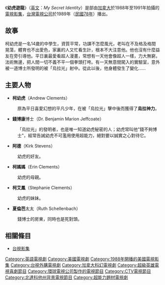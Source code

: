《'''幼虎遊龍'''》（[[英文|英文]]：''My Secret Identity''）是部由[[加拿大|加拿大]]於1988年至1991年拍攝的[[電視影集|電視影集]]，[[台灣電視公司|台灣電視公司]]於1989年（[[民國78年|民國78年]]）播出。

==故事==
柯幼虎是一名14歲的中學生，資質平常，功課不怎麼風光，老叫在不及格及格間晃蕩，體育也不出愛色，家裏的人又忙看生計，根本不大注意他。他也沒有什麼益友在旁引導他。平日裏最愛看超人漫畫，常想有一天他會像超人一樣，力大無窮，法術無邊，把人間一切不義不平一個拳頭打垮。有一天無意間闖入的實驗室，意外被一道博士所發明的被「烏拉光」射中。從此以後，他身體發生了變化……

==主要人物==
*'''柯幼虎'''（Andrew Clements）
:原為平日喜愛幻想的平凡少年，在被「烏拉光」擊中後而獲得了'''烏拉神力'''。

*'''錢博康'''博士（Dr. Benjamin Marion Jeffcoate）
:「烏拉光」的發明者，也是唯一知道幼虎秘密的人；幼虎常叫他"錢不夠博士"，經常告誡幼虎不可濫用使用超能力，絕對要以誠實之心對待它。

*'''阿德'''（Kirk Stevens）
:幼虎的好友。

*'''柯媽媽'''（Erin Clements）
:幼虎的母親。

*'''柯艾鳳'''（Stephanie Clements）
:幼虎的妹妹。

*'''夏倫芭'''太太（Ruth Schellenbach）
:錢博士的房東，同時也是死對頭。

==相關條目==
* [[台視影集|台視影集]]

{{TV-stub}}

[[Category:英語電視劇|Category:英語電視劇]]
[[Category:美國電視劇|Category:美國電視劇]]
[[Category:1988年開播的美國電視影集|Category:1988年開播的美國電視影集]]
[[Category:台視外購電視劇|Category:台視外購電視劇]]
[[Category:加拿大科幻電視劇|Category:加拿大科幻電視劇]]
[[Category:超級英雄電視喜劇節目|Category:超級英雄電視喜劇節目]]
[[Category:環球電視公司製作的電視節目|Category:環球電視公司製作的電視節目]]
[[Category:CTV電視節目|Category:CTV電視節目]]
[[Category:北達科他州背景電視節目|Category:北達科他州背景電視節目]]
[[Category:超能力題材電視劇|Category:超能力題材電視劇]]
